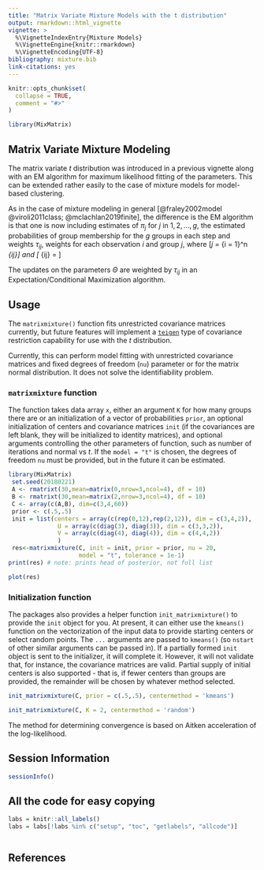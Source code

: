 ```yaml
---
title: "Matrix Variate Mixture Models with the t distribution"
output: rmarkdown::html_vignette
vignette: >
  %\VignetteIndexEntry{Mixture Models}
  %\VignetteEngine{knitr::rmarkdown}
  %\VignetteEncoding{UTF-8}
bibliography: mixture.bib
link-citations: yes
---
```


```r
knitr::opts_chunk$set(
  collapse = TRUE,
  comment = "#>"
)
```

```r
library(MixMatrix)
```
## Matrix Variate Mixture Modeling

The matrix variate *t* distribution was introduced in a previous vignette along 
with an EM algorithm for maximum likelihood fitting of the parameters. This can
be extended rather easily to the case of mixture models for model-based 
clustering.

As in the case of mixture modeling in general [@fraley2002model @viroli2011class; @mclachlan2019finite], 
the difference is the EM algorithm
is that one is now including estimates of $\pi_{j}$ for $j$ in  $1,2, \ldots, g$, 
the estimated probabilities of group membership for the $g$ groups in each step
and weights $\tau_{ij}$, weights for each observation $i$ and group $j$, where
\[\pi_j = \sum_{i = 1}^n \tau_{ij}\] and 
\[ \tau_{ij} = \frac{\pi_j f(x_i, \Theta_j)}{\sum_{l=1}^g \pi_l f(x_i, \Theta_l)}\]

The updates on the parameters $\Theta$ are weighted by $\tau_{ij}$ in an 
Expectation/Conditional Maximization algorithm.

## Usage

The `matrixmixture()` function fits unrestricted covariance matrices currently,
but future features will implement a [`teigen`](https://cran.r-project.org/package=teigen) 
type of covariance restriction capability for use with the $t$ distribution.

Currently, this can perform model fitting with unrestricted covariance matrices and 
fixed degrees of freedom (`nu`) parameter or for the matrix normal distribution. 
It does not solve the identifiability problem.

### `matrixmixture` function

The function takes data array `x`, either an argument `K` for how many groups
there are or an initialization of a vector of probabilities `prior`, an optional
initialization of centers and covariance matrices `init` (if the covariances are
left blank, they will be initialized to identity matrices), and optional 
arguments controlling the other parameters of function, such as number of 
iterations and normal vs *t*. If the `model = "t"` is chosen, the degrees
of freedom `nu` must be provided, but in the future it can be estimated.

```r
library(MixMatrix)
 set.seed(20180221)
 A <- rmatrixt(30,mean=matrix(0,nrow=3,ncol=4), df = 10)
 B <- rmatrixt(30,mean=matrix(2,nrow=3,ncol=4), df = 10)
 C <- array(c(A,B), dim=c(3,4,60))
 prior <- c(.5,.5)
 init = list(centers = array(c(rep(0,12),rep(2,12)), dim = c(3,4,2)),
              U = array(c(diag(3), diag(3)), dim = c(3,3,2)),
              V = array(c(diag(4), diag(4)), dim = c(4,4,2))
              )
 res<-matrixmixture(C, init = init, prior = prior, nu = 20,
                    model = "t", tolerance = 1e-1)
print(res) # note: prints head of posterior, not full list

plot(res)

```

### Initialization function

The packages also provides a helper function `init_matrixmixture()` to provide 
the `init` object for you. At present, it can either use the `kmeans()` 
function on the vectorization of the input data to provide starting centers or 
select random points. The `...` arguments are passed to `kmeans()` (so `nstart`
of other similar arguments can be  passed in). If a 
partially formed `init` object is sent to the initializer, it will complete it.
However, it will not validate that, for instance, the covariance matrices are 
valid. Partial supply of initial centers is also supported - that is, if 
fewer centers than groups are provided, the remainder will be chosen by 
whatever method selected.

```r

init_matrixmixture(C, prior = c(.5,.5), centermethod = 'kmeans')

init_matrixmixture(C, K = 2, centermethod = 'random')

```
The method for determining convergence is based on Aitken acceleration of the
log-likelihood. 

## Session Information

```r
sessionInfo()

```


## All the code for easy copying

```r
labs = knitr::all_labels()
labs = labs[!labs %in% c("setup", "toc", "getlabels", "allcode")]
```
```r

```

## References
